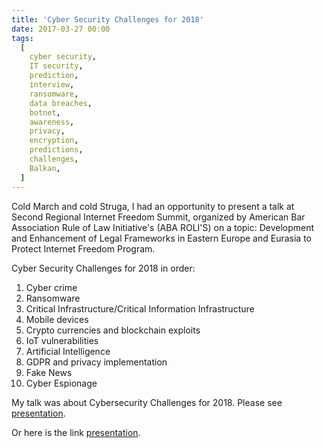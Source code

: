 ```yaml
---
title: 'Cyber Security Challenges for 2018'
date: 2017-03-27 00:00
tags:
  [
    cyber security,
    IT security,
    prediction,
    interview,
    ransomware,
    data breaches,
    botnet,
    awareness,
    privacy,
    encryption,
    predictions,
    challenges,
    Balkan,
  ]
---
```


Cold March and cold Struga, I had an opportunity to present a talk at Second Regional Internet Freedom Summit, organized by American Bar Association Rule of Law Initiative's (ABA ROLI'S) on a topic: Development and Enhancement of Legal Frameworks in Eastern Europe and Eurasia to Protect Internet Freedom Program.

Cyber Security Challenges for 2018 in order:

1. Cyber crime
2. Ransomware
3. Critical Infrastructure/Critical Information Infrastructure
4. Mobile devices
5. Crypto currencies and blockchain exploits
6. IoT vulnerabilities
7. Artificial Intelligence
8. GDPR and privacy implementation
9. Fake News
10. Cyber Espionage

My talk was about Cybersecurity Challenges for 2018. Please see [presentation](https://docs.google.com/viewer?srcid=10T9PlD2CX0u7yg8mUarSneDV8PAtVQBe&pid=explorer&efh=false&a=v&chrome=false&embedded=true).

Or here is the link [presentation](https://drive.google.com/file/d/10T9PlD2CX0u7yg8mUarSneDV8PAtVQBe/view?usp=sharing).
